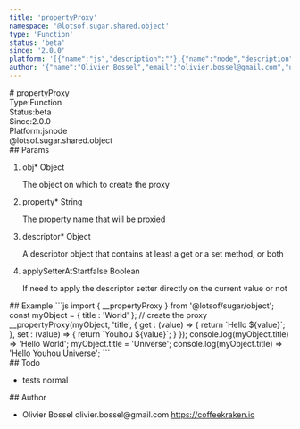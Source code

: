 ```yaml
---
title: 'propertyProxy'
namespace: '@lotsof.sugar.shared.object'
type: 'Function'
status: 'beta'
since: '2.0.0'
platform: '[{"name":"js","description":""},{"name":"node","description":""}]'
author: '{"name":"Olivier Bossel","email":"olivier.bossel@gmail.com","url":"https://coffeekraken.io"}'
---
```

<div class="docmap-mdx">
# propertyProxy
<div class="_metas">
<div class="_type"><span class="_type-label">Type:</span><span class="_type-value">Function</span></div>
<div class="_status"><span class="_status-label">Status:</span><span class="_status-value -beta">beta</span></div>
<div class="_since"><span class="_since-label">Since:</span><span class="_since-value">2.0.0</span></div>
<div class="_platform"><span class="_platform-label">Platform:</span><span class="_platform-value">js</span><span class="_platform-value">node</span></div>
</div>
<div class="_namespace">@lotsof.sugar.shared.object</div>
<div class="_params">
## Params
<ol class="_list">
<li class="_item">
<span class="_name">obj<span class="_required">*</span></span><span class="_default"></span> <span class="_type">Object</span>
<p class="_description">The object on which to create the proxy</p>
</li>
<li class="_item">
<span class="_name">property<span class="_required">*</span></span><span class="_default"></span> <span class="_type">String</span>
<p class="_description">The property name that will be proxied</p>
</li>
<li class="_item">
<span class="_name">descriptor<span class="_required">*</span></span><span class="_default"></span> <span class="_type">Object</span>
<p class="_description">A descriptor object that contains at least a get or a set method&comma; or both</p>
</li>
<li class="_item">
<span class="_name">applySetterAtStart</span><span class="_default">false</span> <span class="_type">Boolean</span>
<p class="_description">If need to apply the descriptor setter directly on the current value or not</p>
</li>
</ol>
</div>
<div class="_examples">
## Example
```js
import { __propertyProxy } from '@lotsof/sugar/object';
const myObject = {
		title : 'World'
};
// create the proxy
__propertyProxy(myObject, 'title', {
		get : (value) => {
			return `Hello ${value}`;
		},
		set : (value) => {
			return `Youhou ${value}`;
		}
});
console.log(myObject.title) => 'Hello World';
myObject.title = 'Universe';
console.log(myObject.title) => 'Hello Youhou Universe';
```
</div>
<div class="_todo">
## Todo
<ul class="_list">
<li class="_item">
<span class="_description">tests</span>
<span class="_priority -normal">normal</span>
</li>
</ul>
</div>
<div class="_author">
## Author
<ul class="_list">
<li class="_item">
<span class="_name">Olivier Bossel</span>
<span class="_email">olivier.bossel@gmail.com</span>
<a href="https://coffeekraken.io" target="_blank" class="_url">https://coffeekraken.io</a>
</li>
</ul>
</div>
</div>